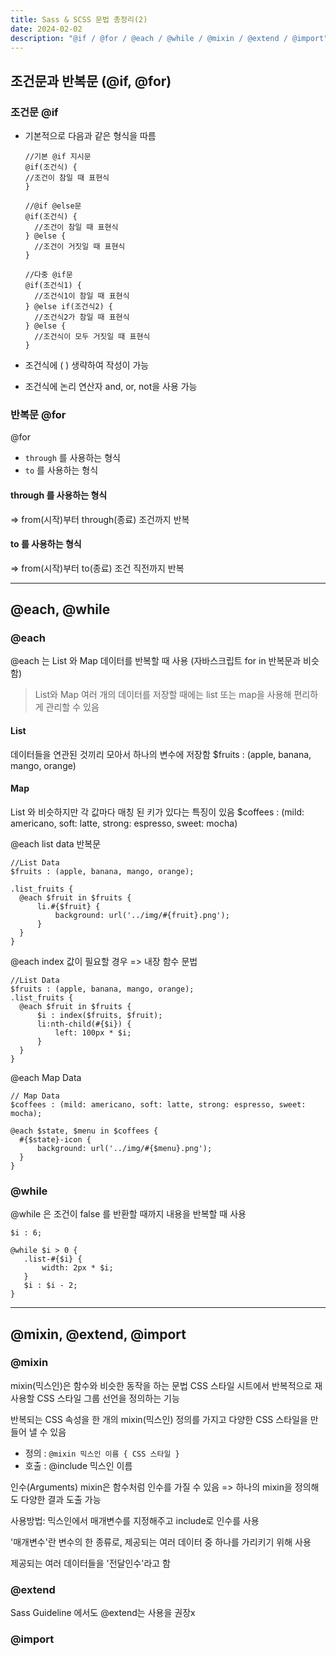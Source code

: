 ```yaml
---
title: Sass & SCSS 문법 총정리(2)
date: 2024-02-02
description: "@if / @for / @each / @while / @mixin / @extend / @import"
---
```


## 조건문과 반복문 (@if, @for)

### 조건문 @if

- 기본적으로 다음과 같은 형식을 따름

  ```
  //기본 @if 지시문
  @if(조건식) {
  //조건이 참일 때 표현식
  }
  ```

  ```
  //@if @else문
  @if(조건식) {
    //조건이 참일 때 표현식
  } @else {
    //조건이 거짓일 때 표현식
  }
  ```

  ```
  //다중 @if문
  @if(조건식1) {
  	//조건식1이 참일 때 표현식
  } @else if(조건식2) {
  	//조건식2가 참일 때 표현식
  } @else {
  	//조건식이 모두 거짓일 때 표현식
  }
  ```

- 조건식에 ( ) 생략하여 작성이 가능
- 조건식에 논리 연산자 and, or, not을 사용 가능

### 반복문 @for

@for

- `through` 를 사용하는 형식
- `to` 를 사용하는 형식

#### through 를 사용하는 형식

=> from(시작)부터 through(종료) 조건까지 반복

#### to 를 사용하는 형식

=> from(시작)부터 to(종료) 조건 직전까지 반복

<hr />

## @each, @while

### @each

@each 는 List 와 Map 데이터를 반복할 때 사용
(자바스크립트 for in 반복문과 비슷함)

> List와 Map
> 여러 개의 데이터를 저장할 때에는 list 또는 map을 사용해 편리하게 관리할 수 있음

#### List

데이터들을 연관된 것끼리 모아서 하나의 변수에 저장함
$fruits : (apple, banana, mango, orange)

#### Map

List 와 비슷하지만 각 값마다 매칭 된 키가 있다는 특징이 있음
$coffees : (mild: americano, soft: latte, strong: espresso, sweet: mocha)

@each list data 반복문

```
//List Data
$fruits : (apple, banana, mango, orange);

.list_fruits {
  @each $fruit in $fruits {
      li.#{$fruit} {
          background: url('../img/#{fruit}.png');
      }
  }
}
```

@each index 값이 필요할 경우 => 내장 함수 문법

```
//List Data
$fruits : (apple, banana, mango, orange);
.list_fruits {
  @each $fruit in $fruits {
      $i : index($fruits, $fruit);
      li:nth-child(#{$i}) {
          left: 100px * $i;
      }
  }
}
```

@each Map Data

```
// Map Data
$coffees : (mild: americano, soft: latte, strong: espresso, sweet: mocha);

@each $state, $menu in $coffees {
  #{$state}-icon {
      background: url('../img/#{$menu}.png');
  }
}
```

### @while

@while 은 조건이 false 를 반환할 때까지 내용을 반복할 때 사용

```
$i : 6;

@while $i > 0 {
   .list-#{$i} {
       width: 2px * $i;
   }
   $i : $i - 2;
}
```

<hr />

## @mixin, @extend, @import

### @mixin

mixin(믹스인)은 함수와 비슷한 동작을 하는 문법
CSS 스타일 시트에서 반복적으로 재사용할 CSS 스타일 그룹 선언을 정의하는 기능

반복되는 CSS 속성을 한 개의 mixin(믹스인) 정의를 가지고 다양한 CSS 스타일을 만들어 낼 수 있음

- 정의 : `@mixin 믹스인 이름 { CSS 스타일 }`
- 호출 : @include 믹스인 이름

인수(Arguments)
mixin은 함수처럼 인수를 가질 수 있음
=> 하나의 mixin을 정의해도 다양한 결과 도출 가능

사용방법: 믹스인에서 매개변수를 지정해주고 include로 인수를 사용

'매개변수'란 변수의 한 종류로, 제공되는 여러 데이터 중 하나를 가리키기 위해 사용

제공되는 여러 데이터들을 '전달인수'라고 함

### @extend

Sass Guideline 에서도 @extend는 사용을 권장x

### @import
